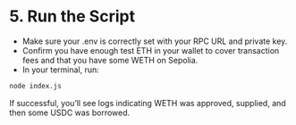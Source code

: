 # 5. Run the Script

* Make sure your .env is correctly set with your RPC URL and private key.
* Confirm you have enough test ETH in your wallet to cover transaction fees and that you have some WETH on Sepolia.
* In your terminal, run:

```sh
node index.js
```

If successful, you’ll see logs indicating WETH was approved, supplied, and then some USDC was borrowed.
